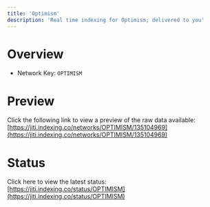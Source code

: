```yaml
---
title: 'Optimism'
description: 'Real time indexing for Optimism; delivered to you'
---
```


# Overview
- Network Key: `OPTIMISM`

# Preview
Click the following link to view a preview of the raw data available: [https://jiti.indexing.co/networks/OPTIMISM/135104969](https://jiti.indexing.co/networks/OPTIMISM/135104969)

# Status
Click here to view the latest status: [https://jiti.indexing.co/status/OPTIMISM](https://jiti.indexing.co/status/OPTIMISM)
